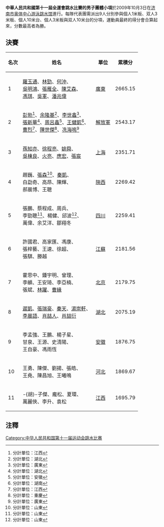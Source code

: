 '''中華人民共和國第十一屆全運會跳水比賽的男子團體小項'''於2009年10月3日在[[济南市奥体中心游泳跳水馆|济南市奥体中心游泳跳水馆]]進行。每隊代表團需派出9人分別參與個人1米板、双人3米板、個人10米台、個人3米板與双人10米台的分項，運動員最終的得分會合算起來，分數最高者為勝。

==決賽==
{| class="wikitable"
|-
!名次||姓名||單位||累積分
|- bgcolor="gold"
|1||[[羅玉通|羅玉通]]、[[林勁|林勁]]、[[何沖|何沖]]、<br />[[吳明鴻|吳明鴻]]、[[張雁全|張雁全]]、[[陳艾森|陳艾森]]、<br/>[[馮琪|馮琪]]、[[吳軍_(跳水運動員)|吳軍]]、[[潘兆偉|潘兆偉]]||[[廣東|廣東]]||2665.15
|- bgcolor="silver"
|2||[[彭勃_(1981年)|彭勃]]<ref name="贛">分計單位：江西</ref>、[[余隆基|余隆基]]<ref name="鄂">分計單位：湖北</ref>、[[李世鑫|李世鑫]]<ref name="粵">分計單位：廣東</ref>、<br/>[[張新華|張新華]]<ref name="鄂">分計單位：湖北</ref>、[[周呂鑫|周呂鑫]]<ref>分計單位：安徽</ref>、[[王健凱|王健凱]]<ref>分計單位：湖南</ref>、<br/>[[曹烈|曹烈]]<ref name="贛">分計單位：江西</ref>、[[陳世傑|陳世傑]]<ref>分計單位：重慶</ref>、[[冼海嗚|冼海嗚]]<ref name="粵">分計單位：廣東</ref>||[[解放軍|解放軍]]||2543.17
|- bgcolor="cc9966"
|3||[[孫知亦|孫知亦]]、[[徐程亮|徐程亮]]、[[姚舜|姚舜]]、<br/>[[吳棟良|吳棟良]]、[[火亮|火亮]]、[[應宏|應宏]]、[[張宸|張宸]]||[[上海|上海]]||2351.71
|-
|4||趙巍、[[張森_(跳水運動員)|張森]]<ref name="魯">分計單位：山東</ref>、[[秦凱|秦凱]]、<br />白勐奇、高昂、陳輝、<br/>郝晨博、王聰||[[陝西|陝西]]||2269.42
|-
|5||張鵬、蔡程成、周兵、<br/>李勁聰<ref name="魯">分計單位：山東</ref>、楊健、邱波<ref name="魯">分計單位：山東</ref>、<br/>萬偉、余艾洋、鄒翔冬||[[四川|四川]]||2259.41
|-
|6||許國君、高家匯、馮康、<br/>張梓藝、王速、徐超、<br/>張騏、滕越||[[江蘇|江蘇]]||2181.56
|-
|7||霍思中、鍾宇明、曾理、<br/>李頔、王安琦、李亞楠、<br/>張斌、[[林躍|林躍]]、[[曹緣|曹緣]]||[[北京|北京]]||2179.75
|-
|8||[[遲凱|遲凱]]、[[張瑞豪|張瑞豪]]、[[秦天|秦天]]、[[湯崇軒|湯崇軒]]、<br/>[[李晨語|李晨語]]、[[肖喆人|肖喆人]]、[[肖喆衍|肖喆衍]]||[[湖北|湖北]]||2075.19
|-
|9||李孟強、王鵬、楊子星、<br/>甘泉、王源、史清陽、<br/>王自豪、馮雨恆||[[安徽|安徽]]||1876.75
|-
|10||王勇、陳傑、劉揚、張皓、<br/>王堯、陳昌旭、王曦鳴||[[河北|河北]]||1869.67
|-
|11||-{胡}-子傑、龐松、夏環、<br/>萬麗俠、李升、袁松||[[江西|江西]]||1695.79
|}

==注釋==
<div class="references-small">
<references />
</div>

[[Category:中华人民共和国第十一届运动会跳水比赛|Category:中华人民共和国第十一届运动会跳水比赛]]